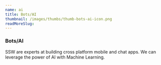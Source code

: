 ```yaml
---
name: ai
title: Bots/AI
thumbnail: /images/thumbs/thumb-bots-ai-icon.png
readMoreSlug:
---
```


### Bots/AI

SSW are experts at building cross platform mobile and chat apps. We can leverage the power of AI with Machine Learning.